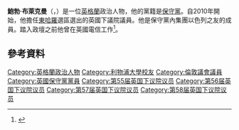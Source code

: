 {{noteTA
|1=zh-hans:鲍勃·布莱克曼;zh-hant:鮑勃·布萊克曼;zh-tw:布萊克;
}}
'''鮑勃·布萊克曼'''（{{lang-en|Bob Blackman}}，{{bd|1956年|4月26日}}）是一位[[英格蘭|英格蘭]]政治人物，他的黨籍是[[保守黨_(英國)|保守黨]]。自2010年開始，他擔任[[東哈羅_(英國國會選區)|東哈羅]]選區選出的英國下議院議員。他是保守黨內集團以色列之友的成員。踏入政壇之前他曾在英國電信工作<ref name="DeHaviland">{{cite news|url=http://www.dehavilland.co.uk/VERTICALS/userlogin2.aspx?ReturnUrl=%2fVERTICALS%2fMonitor%2fMoStart.aspx%3fitems%3d18540349&items=18540349|title=Blackman responds to statement on the Leveson Inquiry|work=DeHaviland|accessdate=7 December 2012|archive-date=2014-01-05|archive-url=https://web.archive.org/web/20140105012508/http://www.dehavilland.co.uk/VERTICALS/userlogin2.aspx?ReturnUrl=%2fVERTICALS%2fMonitor%2fMoStart.aspx%3fitems%3d18540349&items=18540349|dead-url=no}}</ref>。

==參考資料==
{{Reflist}}

{{DEFAULTSORT: Blackman, Bob}}
[[Category:英格蘭政治人物|Category:英格蘭政治人物]]
[[Category:利物浦大學校友|Category:利物浦大學校友]]
[[Category:倫敦議會議員|Category:倫敦議會議員]]
[[Category:英國保守黨黨員|Category:英國保守黨黨員]]
[[Category:第55届英国下议院议员|Category:第55届英国下议院议员]]
[[Category:第56届英国下议院议员|Category:第56届英国下议院议员]]
[[Category:第57届英国下议院议员|Category:第57届英国下议院议员]]
[[Category:第58届英国下议院议员|Category:第58届英国下议院议员]]